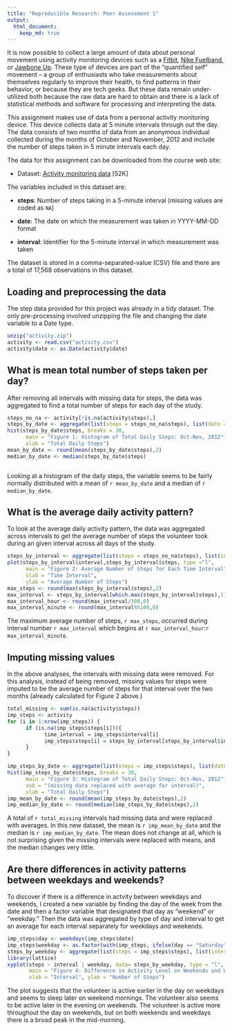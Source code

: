 ```yaml
---
title: "Reproducible Research: Peer Assessment 1"
output: 
  html_document:
    keep_md: true
---
```



It is now possible to collect a large amount of data about personal
movement using activity monitoring devices such as a
[Fitbit](http://www.fitbit.com), [Nike
Fuelband](http://www.nike.com/us/en_us/c/nikeplus-fuelband), or
[Jawbone Up](https://jawbone.com/up). These type of devices are part of
the "quantified self" movement -- a group of enthusiasts who take
measurements about themselves regularly to improve their health, to
find patterns in their behavior, or because they are tech geeks. But
these data remain under-utilized both because the raw data are hard to
obtain and there is a lack of statistical methods and software for
processing and interpreting the data.

This assignment makes use of data from a personal activity monitoring
device. This device collects data at 5 minute intervals through out the
day. The data consists of two months of data from an anonymous
individual collected during the months of October and November, 2012
and include the number of steps taken in 5 minute intervals each day.


The data for this assignment can be downloaded from the course web
site:

* Dataset: [Activity monitoring data](https://d396qusza40orc.cloudfront.net/repdata%2Fdata%2Factivity.zip) [52K]

The variables included in this dataset are:

* **steps**: Number of steps taking in a 5-minute interval (missing
    values are coded as `NA`)

* **date**: The date on which the measurement was taken in YYYY-MM-DD
    format

* **interval**: Identifier for the 5-minute interval in which
    measurement was taken

The dataset is stored in a comma-separated-value (CSV) file and there
are a total of 17,568 observations in this
dataset.

## Loading and preprocessing the data

The step data provided for this project was already in a tidy dataset.  The only pre-processing involved unzipping the file and changing the date variable to a Date type.

```r
unzip("activity.zip")
activity <- read.csv("activity.csv")
activity$date <- as.Date(activity$date)

```




## What is mean total number of steps taken per day?

After removing all intervals with missing data for steps, the data was aggregated to find a total number of steps for each day of the study.

```r
steps_no_na <- activity[!is.na(activity$steps),]
steps_by_date <- aggregate(list(steps = steps_no_na$steps), list(date = steps_no_na$date), sum)
hist(steps_by_date$steps, breaks = 30,
      main = "Figure 1: Histogram of Total Daily Steps: Oct-Nov, 2012",
      xlab = "Total Daily Steps")
mean_by_date <- round(mean(steps_by_date$steps),2)
median_by_date <- median(steps_by_date$steps)



```

Looking at a histogram of the daily steps, the variable seems to be fairly normally distributed with a mean of `r mean_by_date` and a median of `r median_by_date`.


## What is the average daily activity pattern?

To look at the average daily activity pattern, the data was aggregated across intervals to get the average number of steps the volunteer took during an given interval across all days of the study.

```r
steps_by_interval <- aggregate(list(steps = steps_no_na$steps), list(interval = steps_no_na$interval), mean)
plot(steps_by_interval$interval,steps_by_interval$steps, type ="l",
      main = "Figure 2: Average Number of Steps for Each Time Interval",
      xlab = "Time Interval",
      ylab = "Average Number of Steps")
max_steps <- round(max(steps_by_interval$steps),2)
max_interval <- steps_by_interval[which.max(steps_by_interval$steps),1]
max_interval_hour <- round(max_interval/100,0)
max_interval_minute <- round(max_interval%%100,0)
```

The maximum average number of steps, `r max_steps`, occurred during interval number `r max_interval` which begins at `r max_interval_hour`:`r max_interval_minute`.

## Imputing missing values

In the above analyses, the intervals with missing data were removed.  For this analysis, instead of being removed, missing values for steps were imputed to be the average number of steps for that interval over the two months (already calculated for Figure 2 above.)
```r
total_missing <- sum(is.na(activity$steps))
imp_steps <- activity
for (i in 1:nrow(imp_steps)) {
      if (is.na(imp_steps$steps[i])){
            time_interval = imp_steps$interval[i]
            imp_steps$steps[i] = steps_by_interval[steps_by_interval$interval==time_interval,2]
      }
}

imp_steps_by_date <- aggregate(list(steps = imp_steps$steps), list(date = imp_steps$date), sum)
hist(imp_steps_by_date$steps, breaks = 30,
      main = "Figure 3: Histogram of Total Daily Steps: Oct-Nov, 2012",
      sub = "(missing data replaced with average for interval)",
      xlab = "Total Daily Steps")
imp_mean_by_date <- round(mean(imp_steps_by_date$steps),2)
imp_median_by_date <- round(median(imp_steps_by_date$steps),2)
```

A total of `r total_missing` intervals had missing data and were replaced with averages.  In this new dataset, the mean is `r imp_mean_by_date` and the median is `r imp_median_by_date`.  The mean does not change at all, which is not surprising given the missing intervals were replaced with means, and the median changes very little.  

## Are there differences in activity patterns between weekdays and weekends?

To discover if there is a difference in actvity between weekdays and weekends, I created a new variable by finding the day of the week from the date and then a factor variable that designated that day as "weekend" or "weekday."  Then the data was aggregated by type of day and interval to get an average for each interval separately for weekdays and weekends.
```r
imp_steps$day <- weekdays(imp_steps$date)
imp_steps$weekday <- as.factor(with(imp_steps, ifelse(day == "Saturday" | day == "Sunday", "weekend","weekday")))
steps_by_weekday <- aggregate(list(steps = imp_steps$steps), list(interval = imp_steps$interval, weekday = imp_steps$weekday), mean)
library(lattice)
xyplot(steps ~ interval | weekday, data= steps_by_weekday, type = "l", layout = c(1,2),
       main = "Figure 4: Difference in Activity Level on Weekends and Weekdays",
       xlab = "Interval", ylab = "Number of Steps")
```

The plot suggests that the volunteer is active earlier in the day on weekdays and seems to sleep later on weekend mornings.  The volunteer also seems to be active later in the evening on weekends.  The volunteer is active more throughout the day on weekends, but on both weekends and weekdays there is a broad peak in the mid-morning.

